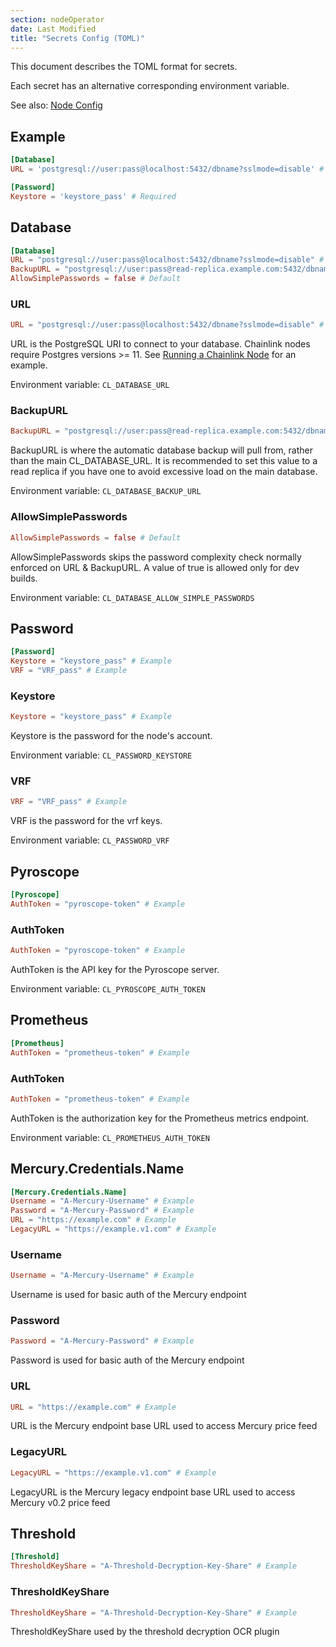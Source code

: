 ```yaml
---
section: nodeOperator
date: Last Modified
title: "Secrets Config (TOML)"
---
```


[//]: # "Documentation generated from docs/secrets.toml - DO NOT EDIT."

This document describes the TOML format for secrets.

Each secret has an alternative corresponding environment variable.

See also: [Node Config](/chainlink-nodes/v1/node-config)

## Example

```toml
[Database]
URL = 'postgresql://user:pass@localhost:5432/dbname?sslmode=disable' # Required

[Password]
Keystore = 'keystore_pass' # Required
```

## Database

```toml
[Database]
URL = "postgresql://user:pass@localhost:5432/dbname?sslmode=disable" # Example
BackupURL = "postgresql://user:pass@read-replica.example.com:5432/dbname?sslmode=disable" # Example
AllowSimplePasswords = false # Default
```

### URL

```toml
URL = "postgresql://user:pass@localhost:5432/dbname?sslmode=disable" # Example
```

URL is the PostgreSQL URI to connect to your database. Chainlink nodes require Postgres versions >= 11. See
[Running a Chainlink Node](https://docs.chain.link/docs/running-a-chainlink-node/#set-the-remote-database_url-config) for an example.

Environment variable: `CL_DATABASE_URL`

### BackupURL

```toml
BackupURL = "postgresql://user:pass@read-replica.example.com:5432/dbname?sslmode=disable" # Example
```

BackupURL is where the automatic database backup will pull from, rather than the main CL_DATABASE_URL. It is recommended
to set this value to a read replica if you have one to avoid excessive load on the main database.

Environment variable: `CL_DATABASE_BACKUP_URL`

### AllowSimplePasswords

```toml
AllowSimplePasswords = false # Default
```

AllowSimplePasswords skips the password complexity check normally enforced on URL & BackupURL. A value of true is allowed only for dev builds.

Environment variable: `CL_DATABASE_ALLOW_SIMPLE_PASSWORDS`

## Password

```toml
[Password]
Keystore = "keystore_pass" # Example
VRF = "VRF_pass" # Example
```

### Keystore

```toml
Keystore = "keystore_pass" # Example
```

Keystore is the password for the node's account.

Environment variable: `CL_PASSWORD_KEYSTORE`

### VRF

```toml
VRF = "VRF_pass" # Example
```

VRF is the password for the vrf keys.

Environment variable: `CL_PASSWORD_VRF`

## Pyroscope

```toml
[Pyroscope]
AuthToken = "pyroscope-token" # Example
```

### AuthToken

```toml
AuthToken = "pyroscope-token" # Example
```

AuthToken is the API key for the Pyroscope server.

Environment variable: `CL_PYROSCOPE_AUTH_TOKEN`

## Prometheus

```toml
[Prometheus]
AuthToken = "prometheus-token" # Example
```

### AuthToken

```toml
AuthToken = "prometheus-token" # Example
```

AuthToken is the authorization key for the Prometheus metrics endpoint.

Environment variable: `CL_PROMETHEUS_AUTH_TOKEN`

## Mercury.Credentials.Name

```toml
[Mercury.Credentials.Name]
Username = "A-Mercury-Username" # Example
Password = "A-Mercury-Password" # Example
URL = "https://example.com" # Example
LegacyURL = "https://example.v1.com" # Example
```

### Username

```toml
Username = "A-Mercury-Username" # Example
```

Username is used for basic auth of the Mercury endpoint

### Password

```toml
Password = "A-Mercury-Password" # Example
```

Password is used for basic auth of the Mercury endpoint

### URL

```toml
URL = "https://example.com" # Example
```

URL is the Mercury endpoint base URL used to access Mercury price feed

### LegacyURL

```toml
LegacyURL = "https://example.v1.com" # Example
```

LegacyURL is the Mercury legacy endpoint base URL used to access Mercury v0.2 price feed

## Threshold

```toml
[Threshold]
ThresholdKeyShare = "A-Threshold-Decryption-Key-Share" # Example
```

### ThresholdKeyShare

```toml
ThresholdKeyShare = "A-Threshold-Decryption-Key-Share" # Example
```

ThresholdKeyShare used by the threshold decryption OCR plugin
